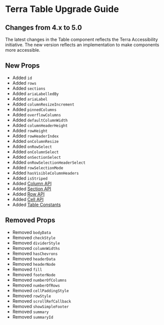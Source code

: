 
<Badge />

# Terra Table Upgrade Guide

## Changes from 4.x to 5.0

The latest changes in the Table component reflects the Terra Accessibility initiative. The new version reflects an implementation to make components more accessible.

## New Props

* Added `id`
* Added `rows`
* Added `sections`
* Added `ariaLabelledBy`
* Added `ariaLabel`
* Added `columnResizeIncrement`
* Added `pinnedColumns`
* Added `overflowColumns`
* Added `defaultColumnWidth`
* Added `columnHeaderHeight`
* Added `rowHeight`
* Added `rowHeaderIndex`
* Added `onColumnResize`
* Added `onRowSelect`
* Added `onColumnSelect`
* Added `onSectionSelect`
* Added `onRowSelectionHeaderSelect`
* Added `rowSelectionMode`
* Added `hasVisibleColumnHeaders`
* Added `isStriped`
* Added [Column API](/components/cerner-terra-framework-docs/table/about#column)
* Added [Section API](/components/cerner-terra-framework-docs/table/about#section)
* Added [Row API](/components/cerner-terra-framework-docs/table/about#row)
* Added [Cell API](/components/cerner-terra-framework-docs/table/about#cell)
* Added [Table Constants](/components/cerner-terra-framework-docs/table/about#table-constants)

## Removed Props
* Removed `bodyData`
* Removed `checkStyle`
* Removed `dividerStyle`
* Removed `columnWidths`
* Removed `hasChevrons`
* Removed `headerData`
* Removed `headerNode`
* Removed `fill`
* Removed `footerNode`
* Removed `numberOfColumns`
* Removed `numberOfRows`
* Removed `cellPaddingStyle`
* Removed `rowStyle`
* Removed `scrollRefCallback`
* Removed `showSimpleFooter`
* Removed `summary`
* Removed `summaryId`
